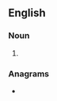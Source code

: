 {{also|chicanos}}
==English==

===Noun===
{{head|en|noun form}}

# {{plural of|Chicano|lang=en}}

===Anagrams===
* {{anagrams|en|a=acchinos|cochains}}